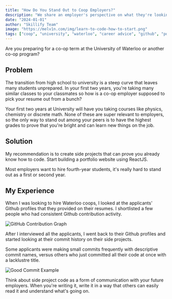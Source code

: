 ```yaml
---
title: "How Do You Stand Out to Coop Employers?"
description: "We share an employer's perspective on what they're looking for when hiring first or second year students"
date: "2024-01-01"
author: "Skillify Team"
image: "https://melv1n.com/img/learn-to-code-how-to-start.png"
tags: ["coop", "university", "waterloo", "career advice", "github", "portfolio"]
---
```


Are you preparing for a co-op term at the University of Waterloo or another co-op program?

## Problem

The transition from high school to university is a steep curve that leaves many students unprepared. In your first two years, you're taking many similar classes to your classmates so how is a co-op employer supposed to pick your resume out from a bunch?

Your first two years at University will have you taking courses like physics, chemistry or discrete math. None of these are super relevant to employers, so the only way to stand out among your peers is to have the highest grades to prove that you're bright and can learn new things on the job.

## Solution

My recommendation is to create side projects that can prove you already know how to code. Start building a portfolio website using ReactJS.

Most employers want to hire fourth-year students, it's really hard to stand out as a first or second year.

## My Experience

When I was looking to hire Waterloo coops, I looked at the applicants' Github profiles that they provided on their resumes. I shortlisted a few people who had consistent Github contribution activity.

![GitHub Contribution Graph](/images/blog/how-to-stand-out-to-coop-employers/github-contribution.png)

After I interviewed all the applicants, I went back to their Github profiles and started looking at their commit history on their side projects.

Some applicants were making small commits frequently with descriptive commit names, versus others who just committed all their code at once with a lacklustre title.

![Good Commit Example](/images/blog/how-to-stand-out-to-coop-employers/commit.png)

Think about side project code as a form of communication with your future employers. When you're writing it, write it in a way that others can easily read it and understand what's going on.


